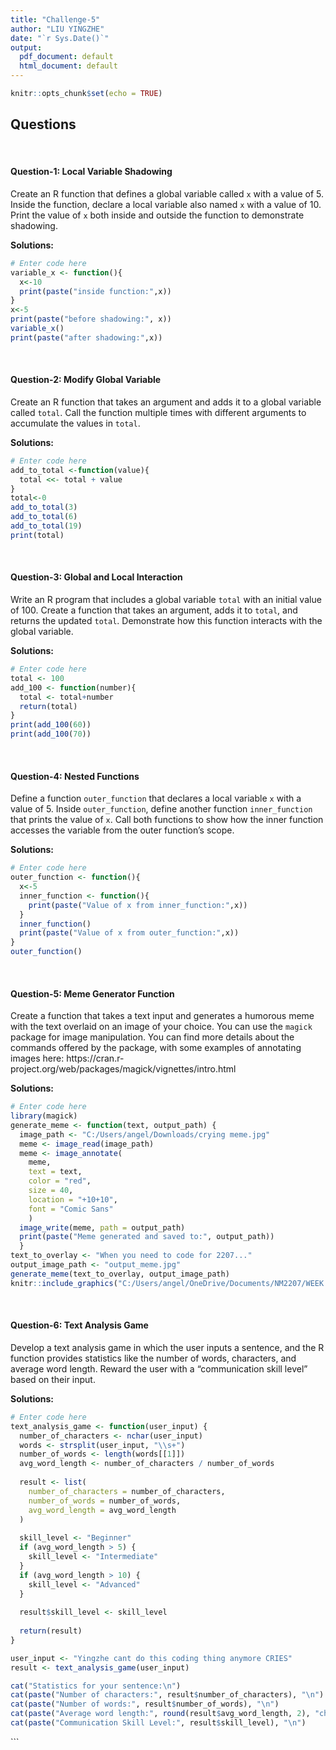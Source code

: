 ```yaml
---
title: "Challenge-5"
author: "LIU YINGZHE"
date: "`r Sys.Date()`"
output:
  pdf_document: default
  html_document: default
---
```


```r
knitr::opts_chunk$set(echo = TRUE)
```

## Questions
<br>

#### Question-1: Local Variable Shadowing 

Create an R function that defines a global variable called `x` with a value of 5. Inside the function, declare a local variable also named `x` with a value of 10. Print the value of `x` both inside and outside the function to demonstrate shadowing.

**Solutions:**

```r
# Enter code here
variable_x <- function(){
  x<-10
  print(paste("inside function:",x))
}
x<-5
print(paste("before shadowing:", x))
variable_x()
print(paste("after shadowing:",x))
```
<br>

#### Question-2: Modify Global Variable

Create an R function that takes an argument and adds it to a global variable called `total`. Call the function multiple times with different arguments to accumulate the values in `total`.

**Solutions:**

```r
# Enter code here
add_to_total <-function(value){
  total <<- total + value
}
total<-0
add_to_total(3)
add_to_total(6)
add_to_total(19)
print(total)
```
<br>

#### Question-3: Global and Local Interaction 

Write an R program that includes a global variable `total` with an initial value of 100. Create a function that takes an argument, adds it to `total`, and returns the updated `total`. Demonstrate how this function interacts with the global variable.

**Solutions:**

```r
# Enter code here
total <- 100
add_100 <- function(number){
  total <- total+number
  return(total)
}
print(add_100(60))
print(add_100(70))
```
<br>

#### Question-4: Nested Functions

Define a function `outer_function` that declares a local variable `x` with a value of 5. Inside `outer_function`, define another function `inner_function` that prints the value of `x`. Call both functions to show how the inner function accesses the variable from the outer function's scope.

**Solutions:**

```r
# Enter code here
outer_function <- function(){
  x<-5
  inner_function <- function(){
    print(paste("Value of x from inner_function:",x))
  }
  inner_function()
  print(paste("Value of x from outer_function:",x))
}
outer_function()
```
<br>

#### Question-5: Meme Generator Function

Create a function that takes a text input and generates a humorous meme with the text overlaid on an image of your choice. You can use the `magick` package for image manipulation. You can find more details about the commands offered by the package, with some examples of annotating images here: https://cran.r-project.org/web/packages/magick/vignettes/intro.html

**Solutions:**

```r
# Enter code here
library(magick)  
generate_meme <- function(text, output_path) {
  image_path <- "C:/Users/angel/Downloads/crying meme.jpg"   
  meme <- image_read(image_path)    
  meme <- image_annotate(     
    meme,     
    text = text,     
    color = "red",     
    size = 40,     
    location = "+10+10",      
    font = "Comic Sans"   
    )      
  image_write(meme, path = output_path)      
  print(paste("Meme generated and saved to:", output_path)) 
  }  
text_to_overlay <- "When you need to code for 2207..." 
output_image_path <- "output_meme.jpg"   
generate_meme(text_to_overlay, output_image_path)
knitr::include_graphics("C:/Users/angel/OneDrive/Documents/NM2207/WEEK 5/output_meme.jpg") 
```


<br>

#### Question-6: Text Analysis Game  

Develop a text analysis game in which the user inputs a sentence, and the R function provides statistics like the number of words, characters, and average word length. Reward the user with a "communication skill level" based on their input.

**Solutions:**

```r
# Enter code here
text_analysis_game <- function(user_input) {
  number_of_characters <- nchar(user_input)
  words <- strsplit(user_input, "\\s+")
  number_of_words <- length(words[[1]])
  avg_word_length <- number_of_characters / number_of_words
  
  result <- list(
    number_of_characters = number_of_characters,
    number_of_words = number_of_words,
    avg_word_length = avg_word_length
  )
  
  skill_level <- "Beginner"
  if (avg_word_length > 5) {
    skill_level <- "Intermediate"
  }
  if (avg_word_length > 10) {
    skill_level <- "Advanced"
  }
  
  result$skill_level <- skill_level
  
  return(result)
}

user_input <- "Yingzhe cant do this coding thing anymore CRIES"
result <- text_analysis_game(user_input)

cat("Statistics for your sentence:\n")
cat(paste("Number of characters:", result$number_of_characters), "\n")
cat(paste("Number of words:", result$number_of_words), "\n")
cat(paste("Average word length:", round(result$avg_word_length, 2), "characters"), "\n")
cat(paste("Communication Skill Level:", result$skill_level), "\n")

```


```
<br>